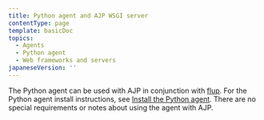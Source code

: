```yaml
---
title: Python agent and AJP WSGI server
contentType: page
template: basicDoc
topics:
  - Agents
  - Python agent
  - Web frameworks and servers
japaneseVersion: ''
---
```


The Python agent can be used with AJP in conjunction with [flup](https://pypi.python.org/pypi/flup). For the Python agent install instructions, see [Install the Python agent](/docs/agents/python-agent/installation-configuration/python-agent-installation). There are no special requirements or notes about using the agent with AJP.

